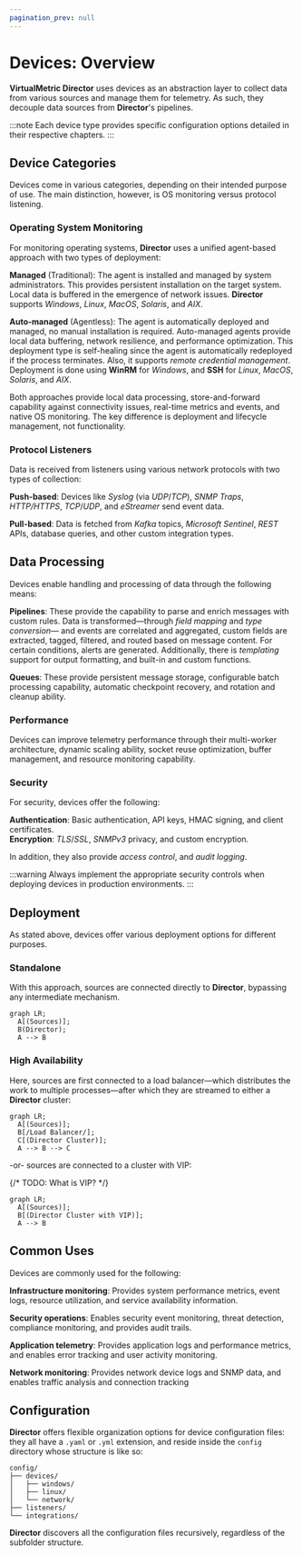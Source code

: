 ```yaml
---
pagination_prev: null
---
```


# Devices: Overview

**VirtualMetric Director** uses devices as an abstraction layer to collect data from various sources and manage them for telemetry. As such, they decouple data sources from **Director**'s pipelines.

:::note
Each device type provides specific configuration options detailed in their respective chapters.
:::

## Device Categories

Devices come in various categories, depending on their intended purpose of use. The main distinction, however, is OS monitoring versus protocol listening.

### Operating System Monitoring

For monitoring operating systems, **Director** uses a unified agent-based approach with two types of deployment:

**Managed** (Traditional): The agent is installed and managed by system administrators. This provides persistent installation on the target system. Local data is buffered in the emergence of network issues. **Director** supports _Windows_, _Linux_, _MacOS_, _Solaris_, and _AIX_.

**Auto-managed** (Agentless): 
The agent is automatically deployed and managed, no manual installation is required. Auto-managed agents provide local data buffering, network resilience, and performance optimization. This deployment type is self-healing since the agent is automatically redeployed if the process terminates. Also, it supports _remote credential management_. Deployment is done using **WinRM** for _Windows_, and **SSH** for _Linux_, _MacOS_, _Solaris_, and _AIX_.

Both approaches provide local data processing, store-and-forward capability against connectivity issues, real-time metrics and events, and native OS monitoring. The key difference is deployment and lifecycle management, not functionality.

### Protocol Listeners

Data is received from listeners using various network protocols with two types of collection:

**Push-based**: Devices like _Syslog_ (via _UDP_/_TCP_), _SNMP Traps_, _HTTP/HTTPS_, _TCP_/_UDP_, and _eStreamer_ send event data.

**Pull-based**: Data is fetched from _Kafka_ topics, _Microsoft Sentinel_, _REST_ APIs, database queries, and other custom integration types.

## Data Processing

Devices enable handling and processing of data through the following means:

**Pipelines**: These provide the capability to parse and enrich messages with custom rules. Data is transformed&mdash;through _field mapping_ and _type conversion_&mdash; and events are correlated and aggregated, custom fields are extracted, tagged, filtered, and routed based on message content. For certain conditions, alerts are generated. Additionally, there is _templating_ support for output formatting, and built-in and custom functions.

**Queues**: These provide persistent message storage, configurable batch processing capability, automatic checkpoint recovery, and rotation and cleanup ability.

### Performance

Devices can improve telemetry performance through their multi-worker architecture, dynamic scaling ability, socket reuse optimization, buffer management, and resource monitoring capability.

### Security

For security, devices offer the following:

**Authentication**: Basic authentication, API keys, HMAC signing, and client certificates.\
**Encryption**: _TLS_/_SSL_, _SNMPv3_ privacy, and custom encryption.

In addition, they also provide _access control_, and _audit logging_.

:::warning
Always implement the appropriate security controls when deploying devices in production environments.
:::

## Deployment

As stated above, devices offer various deployment options for different purposes.

### Standalone

With this approach, sources are connected directly to **Director**, bypassing any intermediate mechanism.

```mermaid
graph LR;
  A[(Sources)];
  B(Director);
  A --> B
```

### High Availability

Here, sources are first connected to a load balancer&mdash;which distributes the work to multiple processes&mdash;after which they are streamed to either a **Director** cluster:

```mermaid
graph LR;
  A[(Sources)];
  B[/Load Balancer/];
  C[(Director Cluster)];
  A --> B --> C
```

-or- sources are connected to a cluster with VIP:

{/* TODO: What is VIP? */}

```mermaid
graph LR;
  A[(Sources)];
  B[(Director Cluster with VIP)];
  A --> B
```

## Common Uses

Devices are commonly used for the following:

**Infrastructure monitoring**: Provides system performance metrics, event logs, resource utilization, and service availability information.

**Security operations**: Enables security event monitoring, threat detection, compliance monitoring, and provides audit trails.

**Application telemetry**: Provides application logs and performance metrics, and enables error tracking and user activity monitoring.

**Network monitoring**: Provides network device logs and SNMP data, and enables traffic analysis and connection tracking

## Configuration

**Director** offers flexible organization options for device configuration files: they all have a `.yaml` or `.yml` extension, and reside inside the `config` directory whose structure is like so:

```
config/
├── devices/
│   ├── windows/
│   ├── linux/
│   └── network/
├── listeners/
└── integrations/
```

**Director** discovers all the configuration files recursively, regardless of the subfolder structure.
